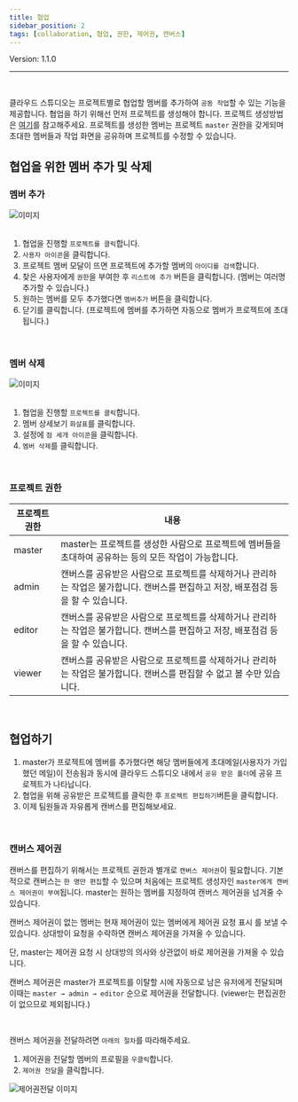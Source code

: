 ```yaml
---
title: 협업
sidebar_position: 2
tags: [collaboration, 협업, 권한, 제어권, 캔버스]
---
```



<span className="theme-doc-version-badge badge badge--secondary">
    Version: 1.1.0
</span>

<hr />
<br />

클라우드 스튜디오는 프로젝트별로 협업할 멤버를 추가하여 ```공동 작업```할 수 있는 기능을 제공합니다. 
협업을 하기 위해선 먼저 프로젝트를 생성해야 합니다. 프로젝트 생성방법은 [여기](/docs/start/create-project.mdx)를 참고해주세요.
프로젝트를 생성한 멤버는 프로젝트 ```master``` 권한을 갖게되며 초대한 멤버들과 작업 화면을 공유하며 프로젝트를 수정할 수 있습니다.

## 협업을 위한 멤버 추가 및 삭제

### 멤버 추가

<div className={styles.imgWrap}>
    <img src={ collaboration02 } alt="이미지" />
</div>

<br />

1. 협업을 진행할 ```프로젝트를 클릭```합니다.
2. ```사용자 아이콘```을 클릭합니다.
3. 프로젝트 멤버 모달이 뜨면 프로젝트에 추가할 멤버의 ```아이디를 검색```합니다.
4. 찾은 사용자에게 ```권한```을 부여한 후 ```리스트에 추가``` 버튼을 클릭합니다. (멤버는 여러명 추가할 수 있습니다.)
5. 원하는 멤버를 모두 추가했다면 ```멤버추가``` 버튼을 클릭합니다.
6. 닫기를 클릭합니다. (프로젝트에 멤버를 추가하면 자동으로 멤버가 프로젝트에 초대됩니다.)

<br />

### 멤버 삭제

<div className={styles.imgWrap}>
    <img src={ collaboration03 } alt="이미지" />
</div>

<br />

1. 협업을 진행할 ```프로젝트를 클릭```합니다.
2. 멤버 상세보기 ```화살표```를 클릭합니다.
3. 설정에 ```점 세개 아이콘```을 클릭합니다.
4. ```멤버 삭제```를 클릭합니다. 



<br />

### 프로젝트 권한

| 프로젝트 권한 | 내용           |
| ---------- | -------------- | 
| master | master는 프로젝트를 생성한 사람으로 프로젝트에 멤버들을 초대하여 공유하는 등의 모든 작업이 가능합니다.|       
| admin | 캔버스를 공유받은 사람으로 프로젝트를 삭제하거나 관리하는 작업은 불가합니다. 캔버스를 편집하고 저장, 배포점검 등을 할 수 있습니다.|
| editor | 캔버스를 공유받은 사람으로 프로젝트를 삭제하거나 관리하는 작업은 불가합니다. 캔버스를 편집하고 저장, 배포점검 등을 할 수 있습니다.|
| viewer | 캔버스를 공유받은 사람으로 프로젝트를 삭제하거나 관리하는 작업은 불가합니다. 캔버스를 편집할 수 없고 볼 수만 있습니다.|

<br />

## 협업하기

1. master가 프로젝트에 멤버를 추가했다면 해당 멤버들에게 초대메일(사용자가 가입했던 메일)이 전송됨과 동시에 클라우드 스튜디오 내에서 ```공유 받은 폴더```에 공유 프로젝트가 나타납니다.
2. 협업을 위해 공유받은 프로젝트를 클릭한 후 ```프로젝트 편집하기```버튼을 클릭합니다.
3. 이제 팀원들과 자유롭게 캔버스를 편집해보세요.

<br />

### 캔버스 제어권

캔버스를 편집하기 위해서는 프로젝트 권한과 별개로 ```캔버스 제어권```이 필요합니다.
기본적으로 캔버스는 ```한 명만 편집```할 수 있으며 처음에는 프로젝트 생성자인
```master에게 캔버스 제어권이 부여```됩니다. master는 원하는 멤버를 지정하여 캔버스 제어권을
넘겨줄 수 있습니다.

<p />

캔버스 제어권이 없는 멤버는 현재 제어권이 있는 멤버에게 <highlight color="#206FD6">제어권 요청 표시</highlight> 를 보낼 수 있습니다. 상대방이 요청을 수락하면 캔버스 제어권을 가져올 수 있습니다. 

<admonition>
  <p>
    단, master는 제어권 요청 시 상대방의 의사와 상관없이 바로 제어권을 가져올 수 있습니다. 
  </p>
</admonition>

<p />

캔버스 제어권은 master가 프로젝트를 이탈할 시에 자동으로 남은 유저에게 전달되며
이때는 ```master → admin → editor``` 순으로 제어권을 전달합니다. (viewer는 편집권한이 없으므로 제외됩니다.)

<br />

캔버스 제어권을 전달하려면 ```아래의 절차```를 따라해주세요.
1. 제어권을 전달할 멤버의 프로필을 ```우클릭```합니다.
2. ```제어권 전달```을 클릭합니다.

<div className={styles.imgWrap}>
    <img src={ collaboration01 } alt="제어권전달 이미지" />
</div>